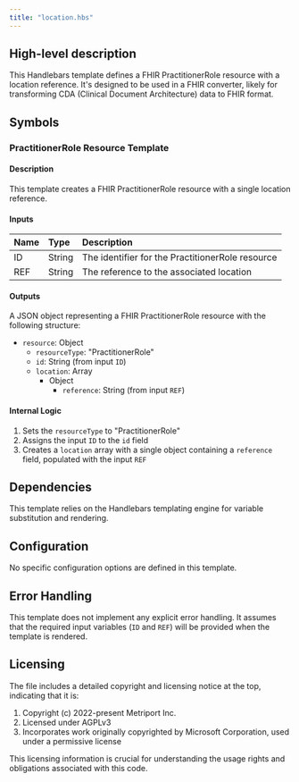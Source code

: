 ```yaml
---
title: "location.hbs"
---
```


## High-level description
This Handlebars template defines a FHIR PractitionerRole resource with a location reference. It's designed to be used in a FHIR converter, likely for transforming CDA (Clinical Document Architecture) data to FHIR format.

## Symbols

### PractitionerRole Resource Template
#### Description
This template creates a FHIR PractitionerRole resource with a single location reference.

#### Inputs
| Name | Type | Description |
|:-----|:-----|:------------|
| ID | String | The identifier for the PractitionerRole resource |
| REF | String | The reference to the associated location |

#### Outputs
A JSON object representing a FHIR PractitionerRole resource with the following structure:
- `resource`: Object
  - `resourceType`: "PractitionerRole"
  - `id`: String (from input `ID`)
  - `location`: Array
    - Object
      - `reference`: String (from input `REF`)

#### Internal Logic
1. Sets the `resourceType` to "PractitionerRole"
2. Assigns the input `ID` to the `id` field
3. Creates a `location` array with a single object containing a `reference` field, populated with the input `REF`

## Dependencies
This template relies on the Handlebars templating engine for variable substitution and rendering.

## Configuration
No specific configuration options are defined in this template.

## Error Handling
This template does not implement any explicit error handling. It assumes that the required input variables (`ID` and `REF`) will be provided when the template is rendered.

## Licensing
The file includes a detailed copyright and licensing notice at the top, indicating that it is:
1. Copyright (c) 2022-present Metriport Inc.
2. Licensed under AGPLv3
3. Incorporates work originally copyrighted by Microsoft Corporation, used under a permissive license

This licensing information is crucial for understanding the usage rights and obligations associated with this code.